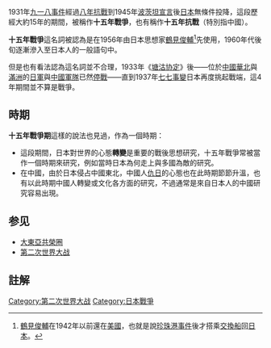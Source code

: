 1931年[[九一八事件|九一八事件]]經過[[八年抗戰|八年抗戰]]到1945年[[波茨坦宣言|波茨坦宣言]]後[[日本帝國|日本]]無條件投降，這段歷經大約15年的期間，被稱作'''十五年戰爭'''，也有稱作'''十五年抗戰'''（特別指中國）。

'''十五年戰爭'''這名詞被認為是在1956年由日本思想家[[鶴見俊輔|鶴見俊輔]]<ref>[[鶴見俊輔|鶴見俊輔]]在1942年以前還在[[美國|美國]]，也就是說[[珍珠港事件|珍珠港事件]]後才搭乘[[交換船|交換船]]回[[日本|日本]]。</ref>先使用，1960年代後旬逐漸滲入至日本人的一般語句中。

但是也有看法認為這名詞並不合理，1933年《[[塘沽协定|塘沽协定]]》後——位於[[華北地區|中國華北]]與[[滿洲國|滿洲]]的[[日本軍|日軍]]與[[國民革命軍|中國軍隊]]已然[[停戰|停戰]]——直到1937年[[七七事變|七七事變]]日本再度挑起戰端，這4年期間並不算是戰爭。

== 時期 ==
'''十五年戰爭期'''這樣的說法也見過，作為一個時期：
* 這段期間，日本對世界的心態'''轉變'''是重要的戰後思想研究，十五年戰爭常被當作一個時期來研究，例如當時日本為何走上與多國為敵的研究。
* 在中國，由於日本侵占中國東北，中國人[[反日情緒|仇日]]的心態也在此時期節節升溫，也有以此時期中國人轉變或文化各方面的研究，不過通常是來自日本人的中國研究容易出現。

==参见==
* [[大東亞共榮圈|大東亞共榮圈]]
* [[第二次世界大战|第二次世界大战]]

==註解==
<div class="references-small">
<references />
</div>

[[Category:第二次世界大战|Category:第二次世界大战]]
[[Category:日本戰爭|Category:日本戰爭]]